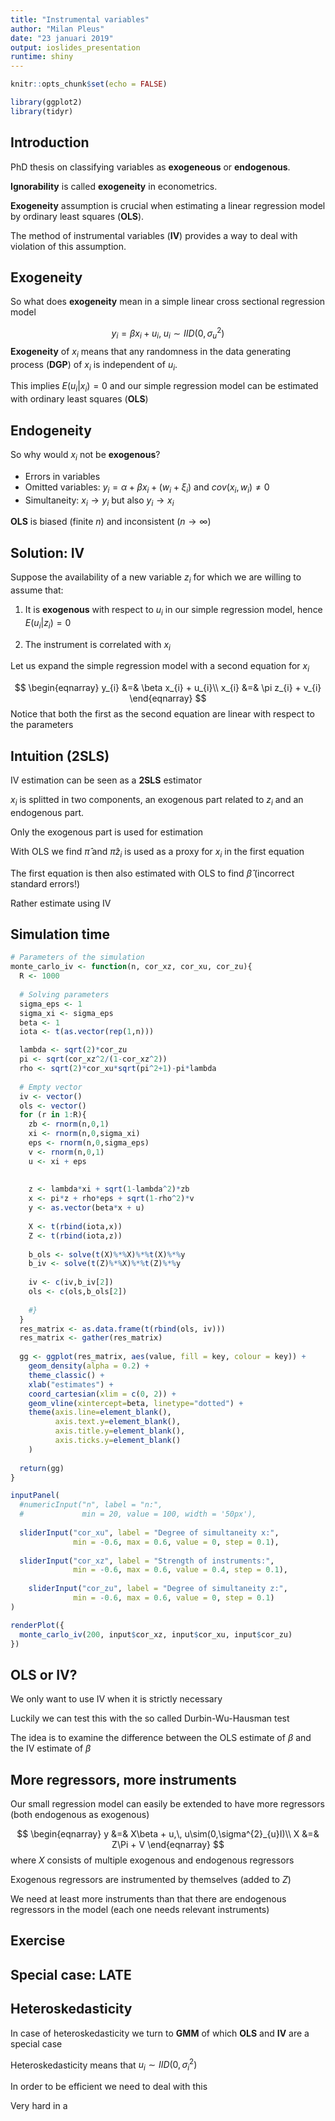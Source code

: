 ```yaml
---
title: "Instrumental variables"
author: "Milan Pleus"
date: "23 januari 2019"
output: ioslides_presentation
runtime: shiny
---
```


```r
knitr::opts_chunk$set(echo = FALSE)

library(ggplot2)
library(tidyr)
```

## Introduction
PhD thesis on classifying variables as **exogeneous** or **endogenous**.

**Ignorability** is called **exogeneity** in econometrics.

**Exogeneity** assumption is crucial when estimating a linear regression model by ordinary least squares (**OLS**).

The method of instrumental variables (**IV**) provides a way to deal with violation of this assumption.


## Exogeneity
So what does **exogeneity** mean in a simple linear cross sectional regression model

$$
y_{i} = \beta x_{i} + u_{i}, \; u_{i}\sim IID(0,\sigma^{2}_{u})
$$
**Exogeneity** of $x_{i}$ means that any randomness in the data generating process (**DGP**) of $x_{i}$ is independent of $u_{i}$.

This implies $E(u_{i}|x_{i})=0$ and our simple regression model can be estimated with ordinary least squares (**OLS**)


## Endogeneity
So why would $x_{i}$ not be **exogenous**?

- Errors in variables
- Omitted variables: $y_{i}=\alpha+\beta x_{i} + (w_{i}+\xi_{i})$ and $cov(x_{i},w_{i})\neq 0$
- Simultaneity: $x_{i}\rightarrow y_{i}$ but also $y_{i} \rightarrow x_{i}$

**OLS** is biased (finite $n$) and inconsistent ($n\rightarrow\infty$)



## Solution: IV
Suppose the availability of a new variable $z_{i}$ for which we are willing to assume that:

1. It is **exogenous** with respect to $u_{i}$ in our simple regression model, hence $E(u_{i}|z_{i})=0$ 

2. The instrument is correlated with $x_{i}$  

Let us expand the simple regression model with a second equation for $x_{i}$

$$
\begin{eqnarray}
y_{i} &=& \beta x_{i} + u_{i}\\ 
x_{i} &=& \pi z_{i} + v_{i}
\end{eqnarray}
$$
Notice that both the first as the second equation are linear with respect to the parameters

## Intuition (2SLS)
IV estimation can be seen as a **2SLS** estimator

$x_{i}$ is splitted in two components, an exogenous part related to $z_{i}$ and an endogenous part.

Only the exogenous part is used for estimation

With OLS we find $\hat{\pi}$ and $\hat{\pi}z_{i}$ is used as a proxy for $x_{i}$ in the first equation

The first equation is then also estimated with OLS to find $\hat{\beta}$ (incorrect standard errors!)

Rather estimate using IV




## Simulation time

```r
# Parameters of the simulation
monte_carlo_iv <- function(n, cor_xz, cor_xu, cor_zu){
  R <- 1000
  
  # Solving parameters
  sigma_eps <- 1
  sigma_xi <- sigma_eps
  beta <- 1
  iota <- t(as.vector(rep(1,n)))

  lambda <- sqrt(2)*cor_zu
  pi <- sqrt(cor_xz^2/(1-cor_xz^2))
  rho <- sqrt(2)*cor_xu*sqrt(pi^2+1)-pi*lambda
  
  # Empty vector
  iv <- vector()
  ols <- vector()
  for (r in 1:R){
    zb <- rnorm(n,0,1)
    xi <- rnorm(n,0,sigma_xi) 
    eps <- rnorm(n,0,sigma_eps)
    v <- rnorm(n,0,1)
    u <- xi + eps
    
    
    z <- lambda*xi + sqrt(1-lambda^2)*zb
    x <- pi*z + rho*eps + sqrt(1-rho^2)*v
    y <- as.vector(beta*x + u)
    
    X <- t(rbind(iota,x))
    Z <- t(rbind(iota,z))
    
    b_ols <- solve(t(X)%*%X)%*%t(X)%*%y
    b_iv <- solve(t(Z)%*%X)%*%t(Z)%*%y
    
    iv <- c(iv,b_iv[2])
    ols <- c(ols,b_ols[2])
    
    #}
  }
  res_matrix <- as.data.frame(t(rbind(ols, iv)))
  res_matrix <- gather(res_matrix)
  
  gg <- ggplot(res_matrix, aes(value, fill = key, colour = key)) +
    geom_density(alpha = 0.2) +
    theme_classic() +
    xlab("estimates") +
    coord_cartesian(xlim = c(0, 2)) +
    geom_vline(xintercept=beta, linetype="dotted") +
    theme(axis.line=element_blank(),
          axis.text.y=element_blank(),
          axis.title.y=element_blank(),
          axis.ticks.y=element_blank()
    )
  
  return(gg)
}

inputPanel(
  #numericInput("n", label = "n:",
  #             min = 20, value = 100, width = '50px'),
  
  sliderInput("cor_xu", label = "Degree of simultaneity x:",
              min = -0.6, max = 0.6, value = 0, step = 0.1),
  
  sliderInput("cor_xz", label = "Strength of instruments:",
              min = -0.6, max = 0.6, value = 0.4, step = 0.1),
  
    sliderInput("cor_zu", label = "Degree of simultaneity z:",
              min = -0.6, max = 0.6, value = 0, step = 0.1)
)

renderPlot({
  monte_carlo_iv(200, input$cor_xz, input$cor_xu, input$cor_zu)
})
```

## OLS or IV?
We only want to use IV when it is strictly necessary

Luckily we can test this with the so called Durbin-Wu-Hausman test

The idea is to examine the difference between the OLS estimate of $\beta$ and the IV estimate of $\beta$

## More regressors, more instruments
Our small regression model can easily be extended to have more regressors (both endogenous as exogenous)

$$
\begin{eqnarray}
y &=& X\beta + u,\, u\sim(0,\sigma^{2}_{u}I)\\
X &=& Z\Pi + V
\end{eqnarray}
$$
where $X$ consists of multiple exogenous and endogenous regressors

Exogenous regressors are instrumented by themselves (added to $Z$)

We need at least more instruments than that there are endogenous regressors in the model (each one needs relevant instruments)


## Exercise


## Special case: LATE







## Heteroskedasticity
In case of heteroskedasticity we turn to **GMM** of which **OLS** and **IV** are a special case

Heteroskedasticity means that $u_{i}\sim IID(0,\sigma^{2}_{i})$

In order to be efficient we need to deal with this

Very hard in a 





